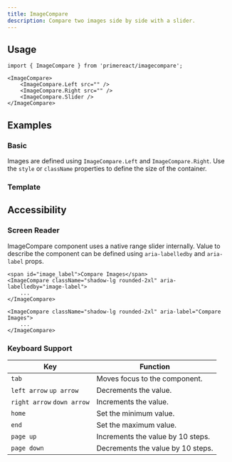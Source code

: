 ```yaml
---
title: ImageCompare
description: Compare two images side by side with a slider.
---
```


## Usage

```tsx
import { ImageCompare } from 'primereact/imagecompare';
```

```tsx
<ImageCompare>
    <ImageCompare.Left src="" />
    <ImageCompare.Right src="" />
    <ImageCompare.Slider />
</ImageCompare>
```

## Examples

### Basic

Images are defined using `ImageCompare.Left` and `ImageCompare.Right`. Use the `style` or `className` properties to define the size of the container.

<DocDemoViewer name="imagecompare:basic-demo" />

### Template

<DocDemoViewer name="imagecompare:template-demo" />

## Accessibility

### Screen Reader

ImageCompare component uses a native range slider internally. Value to describe the component can be defined using `aria-labelledby` and `aria-label` props.

```tsx
<span id="image_label">Compare Images</span>
<ImageCompare className="shadow-lg rounded-2xl" aria-labelledby="image-label">
    ...
</ImageCompare>

<ImageCompare className="shadow-lg rounded-2xl" aria-label="Compare Images">
    ...
</ImageCompare>
```

### Keyboard Support

| Key                        | Function                          |
| -------------------------- | --------------------------------- |
| `tab`                      | Moves focus to the component.     |
| `left arrow` `up arrow`    | Decrements the value.             |
| `right arrow` `down arrow` | Increments the value.             |
| `home`                     | Set the minimum value.            |
| `end`                      | Set the maximum value.            |
| `page up`                  | Increments the value by 10 steps. |
| `page down`                | Decrements the value by 10 steps. |
